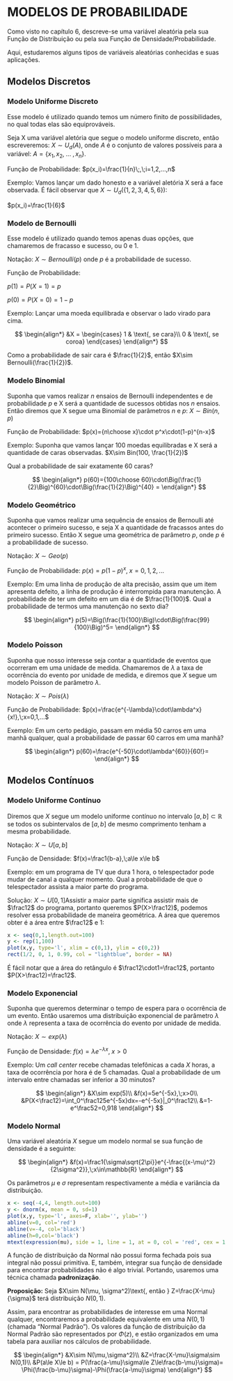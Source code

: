 # MODELOS DE PROBABILIDADE

Como visto no capítulo 6, descreve-se uma variável aleatória pela sua Função de Distribuição ou pela sua Função de Densidade/Probabilidade.

Aqui, estudaremos alguns tipos de variáveis aleatórias conhecidas e suas aplicações.

## Modelos Discretos

### Modelo Uniforme Discreto

Esse modelo é utilizado quando temos um número finito de possibilidades, no qual todas elas são equiprováveis.

Seja X uma variável aletória que segue o modelo uniforme discreto, então escreveremos: $X\sim U_d(A)$, onde $A$ é o conjunto de valores possíveis para a variável: $A=\{x_1,x_2,\;...\;,x_n\}$.

Função de Probabilidade: $p(x_i)=\frac{1}{n}\;,\;i=1,2,...,n$

Exemplo: Vamos lançar um dado honesto e a variável aletória X será a face observada. É fácil observar que $X\sim U_d(\{1,2,3,4,5,6\})$:

$p(x_i)=\frac{1}{6}$

### Modelo de Bernoulli

Esse modelo é utilizado quando temos apenas duas opções, que chamaremos de fracasso e sucesso, ou 0 e 1.

Notação: $X\sim Bernoulli(p)$ onde $p$ é a probabilidade de sucesso.

Função de Probabilidade: 

$p(1)=P(X=1)=p$

$p(0)=P(X=0)=1-p$

Exemplo: Lançar uma moeda equilibrada e observar o lado virado para cima.

$$
\begin{align*}
&X =
  \begin{cases}
    1 & \text{, se cara}\\
    0 & \text{, se coroa}
  \end{cases}
\end{align*}
$$

Como a probabilidade de sair cara é $\frac{1}{2}$, então $X\sim Bernoulli(\frac{1}{2})$.

### Modelo Binomial

Suponha que vamos realizar $n$ ensaios de Bernoulli independentes e de probabilidade $p$ e X será a quantidade de sucessos obtidas nos $n$ ensaios. Então diremos que X segue uma Binomial de parâmetros $n$ e $p$: $X\sim Bin(n,p)$

Função de Probabilidade: $p(x)={n\choose x}\cdot p^x\cdot(1-p)^{n-x}$

Exemplo: Suponha que vamos lançar 100 moedas equilibradas e X será a quantidade de caras observadas. $X\sim Bin(100, \frac{1}{2})$

Qual a probabilidade de sair exatamente 60 caras?

$$
\begin{align*}
p(60)={100\choose 60}\cdot\Big(\frac{1}{2}\Big)^{60}\cdot\Big(\frac{1}{2}\Big)^{40} =
\end{align*}
$$

### Modelo Geométrico

Suponha que vamos realizar uma sequência de ensaios de Bernoulli até acontecer o primeiro sucesso, e seja X a quantidade de fracassos antes do primeiro sucesso. Então X segue uma geométrica de parâmetro $p$, onde $p$ é a probabilidade de sucesso. 

Notação: $X\sim Geo(p)$

Função de Probabilidade: $p(x)=p(1-p)^x,\;x=0,1,2,...$

Exemplo: Em uma linha de produção de alta precisão, assim que um item apresenta defeito, a linha de produção é interrompida para manutenção. A probabilidade de ter um defeito em um dia é de $\frac{1}{100}$. Qual a probabilidade de termos uma manutenção no sexto dia?

$$
\begin{align*}
p(5)=\Big(\frac{1}{100}\Big)\cdot\Big(\frac{99}{100}\Big)^5=
\end{align*}
$$

### Modelo Poisson

Suponha que nosso interesse seja contar a quantidade de eventos que ocorreram em uma unidade de medida. Chamaremos de $\lambda$ a taxa de ocorrência do evento por unidade de medida, e diremos que $X$ segue um modelo Poisson de parâmetro $\lambda$.

Notação: $X\sim Pois(\lambda)$

Função de Probabilidade: $p(x)=\frac{e^{-\lambda}\cdot\lambda^x}{x!},\;x=0,1,...$

Exemplo: Em um certo pedágio, passam em média 50 carros em uma manhã qualquer, qual a probabilidade de passar 60 carros em uma manhã?

$$
\begin{align*}
p(60)=\frac{e^{-50}\cdot\lambda^{60}}{60!}=
\end{align*}
$$

## Modelos Contínuos

### Modelo Uniforme Contínuo

Diremos que $X$ segue um modelo uniforme contínuo no intervalo $[a,b]\subset\mathbb{R}$ se todos os subintervalos de $[a,b]$ de mesmo comprimento tenham a mesma probabilidade.

Notação: $X\sim U[a,b]$

Função de Densidade: $f(x)=\frac1{b-a},\;a\le x\le b$

Exemplo: em um programa de TV que dura 1 hora, o telespectador pode mudar de canal a qualquer momento. Qual a probabilidade de que o telespectador assista a maior parte do programa.

Solução: $X\sim U[0,1]$Assistir a maior parte significa assistir mais de $\frac12$ do programa, portanto queremos $P(X>\frac12)$, podemos resolver essa probabilidade de maneira geométrica. A área que queremos obter é a área entre $\frac12$ e $1$:

```r
x <- seq(0,1,length.out=100)
y <- rep(1,100)
plot(x,y, type='l', xlim = c(0,1), ylim = c(0,2))
rect(1/2, 0, 1, 0.99, col = "lightblue", border = NA)
```

É fácil notar que a área do retângulo é $\frac12\cdot1=\frac12$, portanto $P(X>\frac12)=\frac12$.

### Modelo Exponencial

Suponha que queremos determinar o tempo de espera para o ocorrência de um evento. Então usaremos uma distribuição exponencial de parâmetro $\lambda$ onde $\lambda$ representa a taxa de ocorrência do evento por unidade de medida.

Notação: $X\sim exp(\lambda)$

Função de Densidade: $f(x)=\lambda e^{-\lambda x},\;x>0$

Exemplo: Um *call center* recebe chamadas telefônicas a cada $X$ horas, a taxa de ocorrência por hora é de 5 chamadas. Qual a probabilidade de um intervalo entre chamadas ser inferior a 30 minutos?

$$
\begin{align*}
&X\sim exp(5)\\
&f(x)=5e^{-5x},\;x>0\\
&P(X<\frac12)=\int_0^\frac125e^{-5x}dx=-e^{-5x}|_0^\frac12\\
&=1-e^\frac52=0,918
\end{align*}
$$

### Modelo Normal

Uma variável aleatória $X$ segue um modelo normal se sua função de densidade é a seguinte:

$$
\begin{align*}
&f(x)=\frac1{\sigma\sqrt{2\pi}}e^{-\frac{(x-\mu)^2}{2\sigma^2}},\;x\in\mathbb{R}
\end{align*}
$$

Os parâmetros $\mu$ e $\sigma$ representam respectivamente a média e variância da distribuição.

```r
x <- seq(-4,4, length.out=100)
y <- dnorm(x, mean = 0, sd=1)
plot(x,y, type='l', axes=F, xlab='', ylab='')
abline(v=0, col='red')
abline(v=-4, col='black')
abline(h=0,col='black')
mtext(expression(mu), side = 1, line = 1, at = 0, col = 'red', cex = 1.5)
```

A função de distribuição da Normal não possui forma fechada pois sua integral não possui primitiva. E, também, integrar sua função de densidade para encontrar probabilidades não é algo trivial. Portando, usaremos uma técnica chamada **padronização**.

**Proposição:** Seja $X\sim N(\mu, \sigma^2)\text{, então } Z=\frac{X-\mu}{\sigma}$ terá distribuição $N(0,1)$.

Assim, para encontrar as probabilidades de interesse em uma Normal qualquer, encontraremos a probabilidade equivalente em uma $N(0,1)$ (chamada "Normal Padrão"). Os valores da função de distribuição da Normal Padrão são representados por $\Phi(z)$, e estão organizados em uma tabela para auxiliar nos cálculos de probabilidade.

$$
\begin{align*}
&X\sim N(\mu,\sigma^2)\\
&Z=\frac{X-\mu}\sigma\sim N(0,1)\\
&P(a\le X\le b) = P(\frac{a-\mu}\sigma\le Z\le\frac{b-\mu}\sigma)=
\Phi(\frac{b-\mu}\sigma)-\Phi(\frac{a-\mu}\sigma)
\end{align*}
$$
